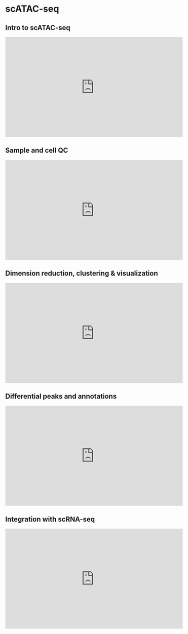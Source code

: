 # scATAC-seq {#scatac}

## Intro to scATAC-seq

<iframe width="560" height="315" src="https://www.youtube.com/embed/1OBqrP_R3HY" frameborder="0" allow="accelerometer; autoplay; clipboard-write; encrypted-media; gyroscope; picture-in-picture" allowfullscreen></iframe>

## Sample and cell QC

<iframe width="560" height="315" src="https://www.youtube.com/embed/r39Ux0vKDgU" frameborder="0" allow="accelerometer; autoplay; clipboard-write; encrypted-media; gyroscope; picture-in-picture" allowfullscreen></iframe>

## Dimension reduction,  clustering & visualization

<iframe width="560" height="315" src="https://www.youtube.com/embed/K_6BB1o1AqA" frameborder="0" allow="accelerometer; autoplay; clipboard-write; encrypted-media; gyroscope; picture-in-picture" allowfullscreen></iframe>

## Differential peaks and annotations 

<iframe width="560" height="315" src="https://www.youtube.com/embed/K_6BB1o1AqA" frameborder="0" allow="accelerometer; autoplay; clipboard-write; encrypted-media; gyroscope; picture-in-picture" allowfullscreen></iframe>

## Integration with scRNA-seq

<iframe width="560" height="315" src="https://www.youtube.com/embed/Jea40HqZjFo" frameborder="0" allow="accelerometer; autoplay; clipboard-write; encrypted-media; gyroscope; picture-in-picture" allowfullscreen></iframe>